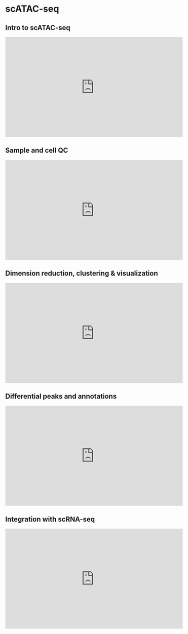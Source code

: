 # scATAC-seq {#scatac}

## Intro to scATAC-seq

<iframe width="560" height="315" src="https://www.youtube.com/embed/1OBqrP_R3HY" frameborder="0" allow="accelerometer; autoplay; clipboard-write; encrypted-media; gyroscope; picture-in-picture" allowfullscreen></iframe>

## Sample and cell QC

<iframe width="560" height="315" src="https://www.youtube.com/embed/r39Ux0vKDgU" frameborder="0" allow="accelerometer; autoplay; clipboard-write; encrypted-media; gyroscope; picture-in-picture" allowfullscreen></iframe>

## Dimension reduction,  clustering & visualization

<iframe width="560" height="315" src="https://www.youtube.com/embed/K_6BB1o1AqA" frameborder="0" allow="accelerometer; autoplay; clipboard-write; encrypted-media; gyroscope; picture-in-picture" allowfullscreen></iframe>

## Differential peaks and annotations 

<iframe width="560" height="315" src="https://www.youtube.com/embed/K_6BB1o1AqA" frameborder="0" allow="accelerometer; autoplay; clipboard-write; encrypted-media; gyroscope; picture-in-picture" allowfullscreen></iframe>

## Integration with scRNA-seq

<iframe width="560" height="315" src="https://www.youtube.com/embed/Jea40HqZjFo" frameborder="0" allow="accelerometer; autoplay; clipboard-write; encrypted-media; gyroscope; picture-in-picture" allowfullscreen></iframe>